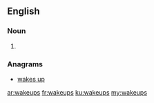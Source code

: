 ==English==

===Noun===
{{head|en|noun plural form}}

# {{plural of|wakeup|lang=en}}

===Anagrams===
* [[wakes up#English|wakes up]]

[[ar:wakeups]]
[[fr:wakeups]]
[[ku:wakeups]]
[[my:wakeups]]